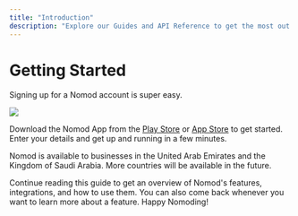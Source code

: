 ```yaml
---
title: "Introduction"
description: "Explore our Guides and API Reference to get the most out of Nomod."
---
```


# Getting Started

Signing up for a Nomod account is super easy.

<Frame>
  <img src="/images/getting-started.png" />
</Frame>

Download the Nomod App from the [Play Store](https://nomod.app/g) or [App Store](https://nomod.app/a) to get started. Enter your details and get up and running in a few minutes.

Nomod is available to businesses in the United Arab Emirates and the Kingdom of Saudi Arabia. More countries will be available in the future.

Continue reading this guide to get an overview of Nomod's features, integrations, and how to use them. You can also come back whenever you want to learn more about a feature. Happy Nomoding!
